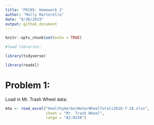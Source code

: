 ```yaml
---
title: 'P8105: Homework 2'
author: "Molly Martorella"
date: "9/30/2019"
output: github_document
---
```


```r
knitr::opts_chunk$set(echo = TRUE)

#load libraries:

library(tidyverse)

library(readxl)

```


# Problem 1:

Load in Mr. Trash Wheel data:

```r

mtw <- read_excel("HealthyHarborWaterWheelTotals2018-7-28.xlsx", 
                  sheet = "Mr. Trash Wheel", 
                  range = "A2:N338")

```


